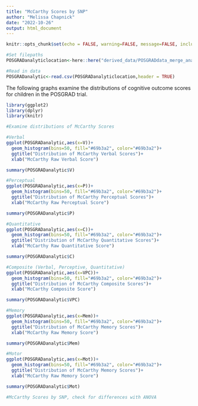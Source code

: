 ```yaml
---
title: "McCarthy Scores by SNP"
author: "Melissa Chapnick"
date: "2022-10-26"
output: html_document
---
```

```r
knitr::opts_chunk$set(echo = FALSE, warning=FALSE, message=FALSE, include=TRUE)
```

```r
#Set filepaths
POSGRADanalyticlocation<-here::here("derived_data/POSGRADdata_merge_analytic.csv")

#Read in data
POSGRADanalytic<-read.csv(POSGRADanalyticlocation,header = TRUE)
```

The following graphs examine the distributions of cognitive outcome scores for children in the POSGRAD trial.

```r
library(ggplot2)
library(dplyr)
library(knitr)

#Examine distributions of McCarthy Scores

#Verbal
ggplot(POSGRADanalytic,aes(x=V))+
  geom_histogram(bins=50, fill="#69b3a2", color="#69b3a2")+
  ggtitle("Distribution of McCarthy Verbal Scores")+
  xlab("McCarthy Raw Verbal Score")

summary(POSGRADanalytic$V)

#Perceptual
ggplot(POSGRADanalytic,aes(x=P))+
  geom_histogram(bins=50, fill="#69b3a2", color="#69b3a2")+
  ggtitle("Distribution of McCarthy Perceptual Scores")+
  xlab("McCarthy Raw Perceptual Score")

summary(POSGRADanalytic$P)

#Quantitative
ggplot(POSGRADanalytic,aes(x=C))+
  geom_histogram(bins=50, fill="#69b3a2", color="#69b3a2")+
  ggtitle("Distribution of McCarthy Quantitative Scores")+
  xlab("McCarthy Raw Quantitative Score")

summary(POSGRADanalytic$C)

#Composite (Verbal, Perceptive, Quantitative)
ggplot(POSGRADanalytic,aes(x=VPC))+
  geom_histogram(bins=50, fill="#69b3a2", color="#69b3a2")+
  ggtitle("Distribution of McCarthy Composite Scores")+
  xlab("McCarthy Composite Score")

summary(POSGRADanalytic$VPC)

#Memory
ggplot(POSGRADanalytic,aes(x=Mem))+
  geom_histogram(bins=50, fill="#69b3a2", color="#69b3a2")+
  ggtitle("Distribution of McCarthy Memory Scores")+
  xlab("McCarthy Raw Memory Score")

summary(POSGRADanalytic$Mem)

#Motor
ggplot(POSGRADanalytic,aes(x=Mot))+
  geom_histogram(bins=50, fill="#69b3a2", color="#69b3a2")+
  ggtitle("Distribution of McCarthy Memory Scores")+
  xlab("McCarthy Raw Memory Score")

summary(POSGRADanalytic$Mot)

```

```r
#McCarthy Scores by SNP, check for differences with ANOVA

```

